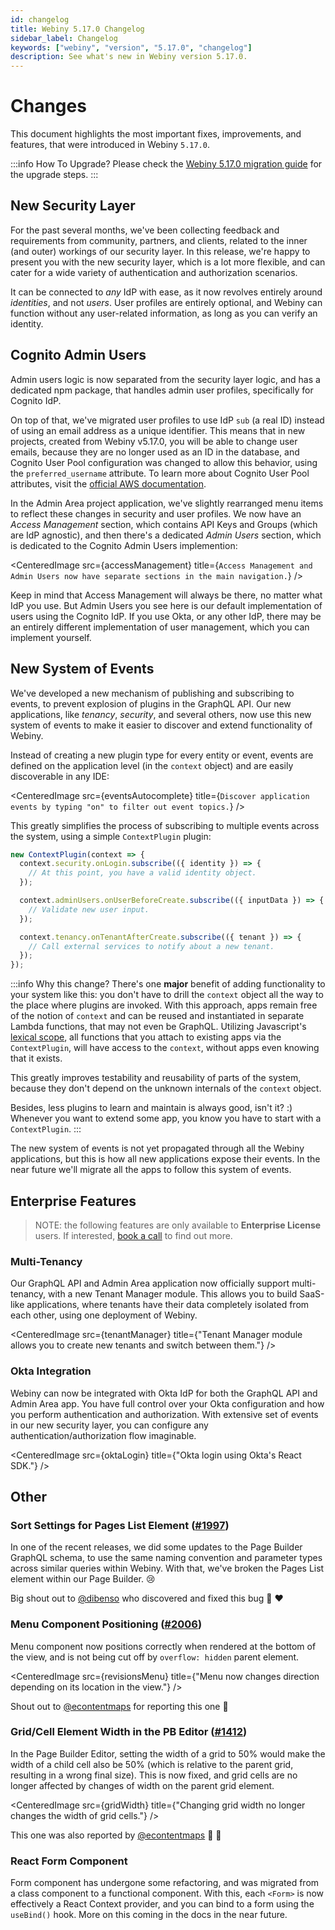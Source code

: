 ```yaml
---
id: changelog
title: Webiny 5.17.0 Changelog
sidebar_label: Changelog
keywords: ["webiny", "version", "5.17.0", "changelog"]
description: See what's new in Webiny version 5.17.0.
---
```



# Changes

This document highlights the most important fixes, improvements, and features, that were introduced in Webiny `5.17.0`.

:::info How To Upgrade?
Please check the [Webiny 5.17.0 migration guide](/docs/release-notes/5.17.0/upgrade-guide) for the upgrade steps.
:::

## New Security Layer

For the past several months, we've been collecting feedback and requirements from community, partners, and clients, related to the inner (and outer) workings of our security layer. In this release, we're happy to present you with the new security layer, which is a lot more flexible, and can cater for a wide variety of authentication and authorization scenarios.

It can be connected to _any_ IdP with ease, as it now revolves entirely around _identities_, and not _users_. User profiles are entirely optional, and Webiny can function without any user-related information, as long as you can verify an identity.

## Cognito Admin Users

Admin users logic is now separated from the security layer logic, and has a dedicated npm package, that handles admin user profiles, specifically for Cognito IdP.

On top of that, we've migrated user profiles to use IdP `sub` (a real ID) instead of using an email address as a unique identifier. This means that in new projects, created from Webiny v5.17.0, you will be able to change user emails, because they are no longer used as an ID in the database, and Cognito User Pool configuration was changed to allow this behavior, using the `preferred_username` attribute. To learn more about Cognito User Pool attributes, visit the [official AWS documentation](https://docs.aws.amazon.com/cognito/latest/developerguide/user-pool-settings-attributes.html).

In the Admin Area project application, we've slightly rearranged menu items to reflect these changes in security and user profiles. We now have an _Access Management_ section, which contains API Keys and Groups (which are IdP agnostic), and then there's a dedicated _Admin Users_ section, which is dedicated to the Cognito Admin Users implemention:

<CenteredImage
    src={accessManagement}
    title={`Access Management and Admin Users now have separate sections in the main navigation.`}
/>

Keep in mind that Access Management will always be there, no matter what IdP you use. But Admin Users you see here is our default implementation of users using the Cognito IdP. If you use Okta, or any other IdP, there may be an entirely different implementation of user management, which you can implement yourself.

## New System of Events

We've developed a new mechanism of publishing and subscribing to events, to prevent explosion of plugins in the GraphQL API. Our new applications, like _tenancy_, _security_, and several others, now use this new system of events to make it easier to discover and extend functionality of Webiny.

Instead of creating a new plugin type for every entity or event, events are defined on the application level (in the `context` object) and are easily discoverable in any IDE:

<CenteredImage
  src={eventsAutocomplete}
  title={`Discover application events by typing "on" to filter out event topics.`}
/>

This greatly simplifies the process of subscribing to multiple events across the system, using a simple `ContextPlugin` plugin:

```ts title="Add functionality across the board with a single plugin."
new ContextPlugin(context => {
  context.security.onLogin.subscribe(({ identity }) => {
    // At this point, you have a valid identity object.
  });

  context.adminUsers.onUserBeforeCreate.subscribe(({ inputData }) => {
    // Validate new user input.
  });

  context.tenancy.onTenantAfterCreate.subscribe(({ tenant }) => {
    // Call external services to notify about a new tenant.
  });
});
```

:::info Why this change?
There's one **major** benefit of adding functionality to your system like this: you don't have to drill the `context` object all the way to the place where plugins are invoked. With this approach, apps remain free of the notion of `context` and can be reused and instantiated in separate Lambda functions, that may not even be GraphQL. Utilizing Javascript's [lexical scope](https://developer.mozilla.org/en-US/docs/Web/JavaScript/Closures), all functions that you attach to existing apps via the `ContextPlugin`, will have access to the `context`, without apps even knowing that it exists.

This greatly improves testability and reusability of parts of the system, because they don't depend on the unknown internals of the `context` object.

Besides, less plugins to learn and maintain is always good, isn't it? :) Whenever you want to extend some app, you know you have to start with a `ContextPlugin`. 
:::

The new system of events is not yet propagated through all the Webiny applications, but this is how all new applications expose their events. In the near future we'll migrate all the apps to follow this system of events.

## Enterprise Features

> NOTE: the following features are only available to **Enterprise License** users. If interested, [book a call](https://www.webiny.com/call/demo) to find out more.

### Multi-Tenancy

Our GraphQL API and Admin Area application now officially support multi-tenancy, with a new Tenant Manager module. This allows you to build SaaS-like applications, where tenants have their data completely isolated from each other, using one deployment of Webiny.

<CenteredImage
  src={tenantManager}
  title={"Tenant Manager module allows you to create new tenants and switch between them."}
/>

### Okta Integration

Webiny can now be integrated with Okta IdP for both the GraphQL API and Admin Area app. You have full control over your Okta configuration and how you perform authentication and authorization. With extensive set of events in our new security layer, you can configure any authentication/authorization flow imaginable.

<CenteredImage src={oktaLogin} title={"Okta login using Okta's React SDK."} />

## Other

### Sort Settings for Pages List Element ([#1997](https://github.com/webiny/webiny-js/pull/1997))

In one of the recent releases, we did some updates to the Page Builder GraphQL schema, to use the same naming convention and parameter types across similar queries within Webiny. With that, we've broken the Pages List element within our Page Builder. :cry:

Big shout out to [@dibenso](https://github.com/dibenso) who discovered and fixed this bug :raised_hands: :heart:

### Menu Component Positioning ([#2006](https://github.com/webiny/webiny-js/pull/2006))

Menu component now positions correctly when rendered at the bottom of the view, and is not being cut off by `overflow: hidden` parent element.

<CenteredImage
  src={revisionsMenu}
  title={"Menu now changes direction depending on its location in the view."}
/>

Shout out to [@econtentmaps](https://github.com/econtentmaps) for reporting this one :beers:


### Grid/Cell Element Width in the PB Editor ([#1412](https://github.com/webiny/webiny-js/issues/1412))

In the Page Builder Editor, setting the width of a grid to 50% would make the width of a child cell also be 50% (which is relative to the parent grid, resulting in a wrong final size). This is now fixed, and grid cells are no longer affected by changes of width on the parent grid element.

<CenteredImage
  src={gridWidth}
  title={"Changing grid width no longer changes the width of grid cells."}
/>

This one was also reported by [@econtentmaps](https://github.com/econtentmaps) :raised_hands: :rocket:

### React Form Component

Form component has undergone some refactoring, and was migrated from a class component to a functional component. With this, each `<Form>` is now effectively a React Context provider, and you can bind to a form using the `useBind()` hook. More on this coming in the docs in the near future.  
